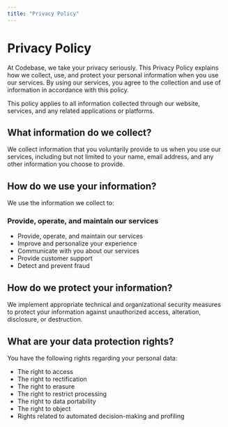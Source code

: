 ```yaml
---
title: "Privacy Policy"
---
```


# Privacy Policy

At Codebase, we take your privacy seriously. This Privacy Policy explains how we collect, use, and protect your personal information when you use our services. By using our services, you agree to the collection and use of information in accordance with this policy.

This policy applies to all information collected through our website, services, and any related applications or platforms.

## What information do we collect?

We collect information that you voluntarily provide to us when you use our services, including but not limited to your name, email address, and any other information you choose to provide.

## How do we use your information?

We use the information we collect to:

### Provide, operate, and maintain our services

- Provide, operate, and maintain our services
- Improve and personalize your experience
- Communicate with you about our services
- Provide customer support
- Detect and prevent fraud

## How do we protect your information?

We implement appropriate technical and organizational security measures to protect your information against unauthorized access, alteration, disclosure, or destruction.

## What are your data protection rights?

You have the following rights regarding your personal data:

- The right to access
- The right to rectification
- The right to erasure
- The right to restrict processing
- The right to data portability
- The right to object
- Rights related to automated decision-making and profiling
